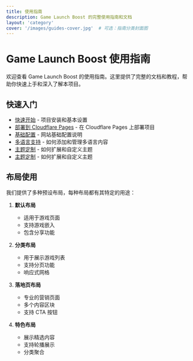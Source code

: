 ```yaml
---
title: 使用指南
description: Game Launch Boost 的完整使用指南和文档
layout: 'category'
cover: '/images/guides-cover.jpg'  # 可选：指南分类封面图
---
```


# Game Launch Boost 使用指南

欢迎查看 Game Launch Boost 的使用指南。这里提供了完整的文档和教程，帮助你快速上手和深入了解本项目。

## 快速入门

- [快速开始](/zh/guides/1.getting-started) - 项目安装和基本设置
- [部署到 Cloudflare Pages](/zh/guides/2.depoly-2-cloudflare-pages) - 在 Cloudflare Pages 上部署项目
- [基础配置](/zh/guides/3.basic-configuration) - 网站基础配置说明
- [多语言支持](/zh/guides/4.i18n) - 如何添加和管理多语言内容
- [主题定制](/zh/guides/5.menu) - 如何扩展和自定义主题
- [主题定制](/zh/guides/6.theme-customization) - 如何扩展和自定义主题

## 布局使用

我们提供了多种预设布局，每种布局都有其特定的用途：

1. **默认布局**
   - 适用于游戏页面
   - 支持游戏嵌入
   - 包含分享功能

2. **分类布局**
   - 用于展示游戏列表
   - 支持分页功能
   - 响应式网格

3. **落地页布局**
   - 专业的营销页面
   - 多个内容区块
   - 支持 CTA 按钮

4. **特色布局**
   - 展示精选内容
   - 支持轮播展示
   - 分类聚合
